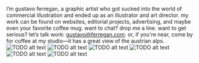 I’m gustavo ferregan, a graphic artist who got sucked into the world of commercial illustration and ended up as an illustrator and art director. my work can be found on websites, editorial projects, advertising, and maybe even your favorite coffee mug. want to chat? drop me a line. want to get serious? let’s talk work: gustavo@ferregan.com. or, if you're near, come by for coffee at my studio—it has a great view of the austrian alps.
<Illustrations>
    <Slideshow>
        ![TODO alt text](./about_1.png)
        ![TODO alt text](./about_2.png)
        ![TODO alt text](./about_3.png)
        ![TODO alt text](./about_4.png)
        ![TODO alt text](./about_5.png)
        ![TODO alt text](./about_6.png)
    </Slideshow>
</Illustrations>
